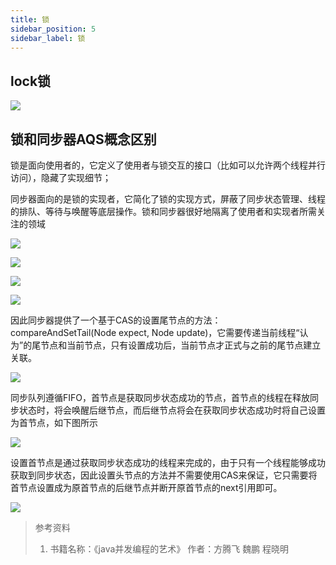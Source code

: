 ```yaml
---
title: 锁
sidebar_position: 5
sidebar_label: 锁
---
```


## lock锁

![](https://s2.loli.net/2023/07/15/T2tYREiaSpo3eyx.png)

## 锁和同步器AQS概念区别

锁是面向使用者的，它定义了使用者与锁交互的接口（比如可以允许两个线程并行访问），隐藏了实现细节；

同步器面向的是锁的实现者，它简化了锁的实现方式，屏蔽了同步状态管理、线程的排队、等待与唤醒等底层操作。锁和同步器很好地隔离了使用者和实现者所需关注的领域

![](https://s2.loli.net/2023/07/15/VABC2cpNlRky3eG.png)

![](https://s2.loli.net/2023/07/15/XMl6UmZ3GkwvAyO.png)

![](https://s2.loli.net/2023/07/15/e3fV7UgrLNY46ZP.png)

![](https://s2.loli.net/2023/07/15/do1wcpmjDu49I3s.png)

因此同步器提供了一个基于CAS的设置尾节点的方法：compareAndSetTail(Node expect, Node update)，它需要传递当前线程“认为”的尾节点和当前节点，只有设置成功后，当前节点才正式与之前的尾节点建立关联。

![](https://s2.loli.net/2023/07/15/BXPAhpmak3iQdKe.png)

同步队列遵循FIFO，首节点是获取同步状态成功的节点，首节点的线程在释放同步状态时，将会唤醒后继节点，而后继节点将会在获取同步状态成功时将自己设置为首节点，如下图所示

![](https://s2.loli.net/2023/07/15/cIp73PN1Ym8Cf2o.png)

设置首节点是通过获取同步状态成功的线程来完成的，由于只有一个线程能够成功获取到同步状态，因此设置头节点的方法并不需要使用CAS来保证，它只需要将首节点设置成为原首节点的后继节点并断开原首节点的next引用即可。

![](https://s2.loli.net/2023/07/15/kSXlBVHZn1AW6zi.png)

> 参考资料
>
> 1.  书籍名称：《java并发编程的艺术》 作者：方腾飞 魏鹏 程晓明
